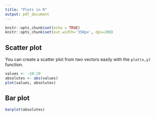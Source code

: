 ```yaml
---
title: "Plots in R"
output: pdf_document
---
```


```r
knitr::opts_chunk$set(echo = TRUE)
knitr::opts_chunk$set(out.width='350px', dpi=200)
```

## Scatter plot
You can create a scatter plot from two vectors easily with the ```plot(x,y)``` function.

```r
values <- -10:10
absolutes <- abs(values)
plot(values, absolutes)
```

## Bar plot

```r
barplot(absolutes)
```